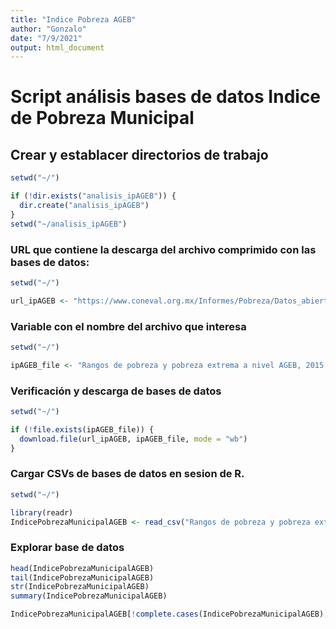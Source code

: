 ```yaml
---
title: "Indice Pobreza AGEB"
author: "Gonzalo"
date: "7/9/2021"
output: html_document
---
```


# Script análisis bases de datos Indice de Pobreza Municipal

## Crear y establacer directorios de trabajo

```r
setwd("~/")

if (!dir.exists("analisis_ipAGEB")) {
  dir.create("analisis_ipAGEB")
}
setwd("~/analisis_ipAGEB")

```

### URL que contiene la descarga del archivo comprimido con las bases de datos:

```r
setwd("~/")

url_ipAGEB <- "https://www.coneval.org.mx/Informes/Pobreza/Datos_abiertos/Pobreza_urbana/Rangos%20de%20pobreza%20y%20pobreza%20extrema%20a%20nivel%20AGEB%2C%202015.csv"
```

### Variable con el nombre del archivo que interesa

```r
setwd("~/")

ipAGEB_file <- "Rangos de pobreza y pobreza extrema a nivel AGEB, 2015.csv"

```

### Verificación y descarga de bases de datos 

```r
setwd("~/")

if (!file.exists(ipAGEB_file)) {
  download.file(url_ipAGEB, ipAGEB_file, mode = "wb")
}

```

### Cargar CSVs de bases de datos en sesion de R.

```r
setwd("~/")

library(readr)
IndicePobrezaMunicipalAGEB <- read_csv("Rangos de pobreza y pobreza extrema a nivel AGEB, 2015.csv")

```

### Explorar base de datos

```r
head(IndicePobrezaMunicipalAGEB)
tail(IndicePobrezaMunicipalAGEB)
str(IndicePobrezaMunicipalAGEB)
summary(IndicePobrezaMunicipalAGEB)

IndicePobrezaMunicipalAGEB[!complete.cases(IndicePobrezaMunicipalAGEB),]
```

